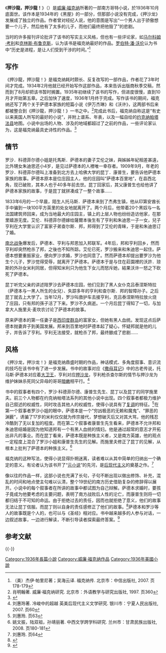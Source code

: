 {{Infobox book <!-- See [[Wikipedia:WikiProject_Novels|Wikipedia:WikiProject Novels]] or [[Wikipedia:WikiProject_Books|Wikipedia:WikiProject Books]] -->
| name          = 押沙龍，押沙龍！<br />''Absalom, Absalom!''
| title_orig    =
| translator    =
| image         = AbsalomAbsalom.jpg
| caption       = 第一版封面
| author        = [[威廉·福克纳|威廉·福克纳]]
| illustrator   =
| cover_artist  = 
| country       =  
| language      =  [[英语|英语]]
| series        =
| genre         =  
| publisher     = [[兰登书屋|兰登书屋]]
| release_date  = 1936
| english_release_date =
| media_type    = 
| pages         =
| isbn          =
| preceded_by   = [[标塔_(小说)|标塔]]
| followed_by   = [[没有被征服的|没有被征服的]]
}}

《'''押沙龍，押沙龍！'''》（{{lang-en|'''''Absalom, Absalom!'''''}}）是[[威廉·福克纳|威廉·福克纳]]所著的一部南方哥特小说，於1936年10月底面世。该作本是1934年的《黑屋》的一部分，但那部小说没有完成，《押沙龙》发展成了独立的作品。作者曾对经纪人说，他的意图是写出“一个男人出于骄傲想要一个儿子，然后他有了太多的儿子，而他们最终把他毁了”的悲剧。

当时的许多报刊评论批评了该书的写实主义风格，但也有一些评论家，如[[马尔科姆·考利|马尔科姆·考利]]和[[克林斯·布鲁克斯|克林斯·布鲁克斯]]，认为该书是福克纳最好的作品。[[罗伯特·潘·沃伦|罗伯特·潘·沃伦]]认为书中“历史是进程，是让人们受到干涉的时间。”<ref name=palini>（美）杰伊·帕里尼著；吴海云译. 福克纳传. 北京市：中信出版社, 2007. 页178-179</ref>

==写作==
《押沙龍，押沙龍！》是福克纳耗时颇长、反复改写的一部作品，作者花了3年时间才完成。1934年2月他就已经开始写作这部作品，本来告诉出版商秋季交稿，然而到了8月却把该书暂时搁置。1935年初继续了该书的写作，但进度很慢，直到10月才开始第五章。之后加快了速度，1936年1月终于完成。写作该书的期间，福克纳还写了两个关于萨德本家族的短篇小说《伊万杰琳》和《沃许》，这两部书后来都被整合到《押沙龍，押沙龍！》一书之中。<ref>肖明翰著. 威廉·福克纳研究. 北京市：外语教学与研究出版社, 1997. 页360</ref>完成此书后，福克纳自称这是“有史以来美国人所写的最好的小说”，并附上谱系、年表，以及一幅自绘的[[约克纳帕塔法县|约克纳帕塔法县]]地图。小说中出场的人物、涉及的地域都超过了之前的作品，一些评论家认为，这是福克纳最具史诗性的作品。<ref>{{harvnb|李文俊|1999|p=83、86}}</ref>

==情节==
罗沙．科德菲尔德小姐是托馬斯．萨德本的妻子艾伦之妹，與姊姊年紀相差甚遠，比外甥女朱迪思还小4岁，是见过萨德本的人裡唯一幸存者。1909年9月，年老的罗沙．科德菲尔德叫上准备到北方去上哈佛大学的昆丁．康普生，要告诉他萨德本家族的故事。萨德本原本是位庄园主人，他的庄园叫“萨德本百里地”，在县西北角，现已破败，其本人也于40多年前去世。昆丁回家后，其父康普生也给他讲了萨德本家族的故事，于是昆丁就拼凑成了一整个故事……

1833年6月的一个早晨，陌生人托马斯．萨德本来到了杰弗生镇，他从印第安酋长手中骗到一块100平方英里的处女地就离开了。两个月后，他带着20个黑奴与一名法国建筑师回来，成为当地最大的庄园主，镇上的上层人物也纷纷造访他家，在那里嬉游无度。艾伦．科德菲尔德嫁给薩爾本後生有了亨利和朱迪思一子一女，兒子亨利在大学里认识了富家子弟查尔斯．邦，邦得到了艾伦的青睐，于是和朱迪思订了婚。

[[南北战争|南北战争]]爆发后，萨德本、亨利与邦恩加入邦联军。4年后，邦和亨利回乡，然而亨利却突然枪杀了邦，之後也不知所踪。艾伦已死，罗沙搬来和朱迪思一起住。萨德本想要重振家业，便向罗沙求婚，罗沙也同意了。然而萨德本却提出要罗沙为他生个儿子，罗沙觉得受辱，就离开了萨德本。萨德本于是与住在莊園裡的沃許．琼斯的外孙女米利同居，但得知米利只为他生下女儿而怒斥她，結果沃许一怒之下砍死了萨德本。

昆丁听完父亲的讲述陪罗沙去萨德本庄园，他们见到了黑人女仆克吕泰涅斯特拉（萨德本与一黑人所生的女兒）、失踪多年的亨利和查尔斯．邦的智障孙子。之后昆丁就去上大学了。当年12月，罗沙叫救护车去接亨利，克吕泰涅斯特拉放火烧了庄园，只有邦的孫子活了下来。罗沙不久病逝。一个月后昆丁得知了一切，与加拿大人施里夫·麦坎农讨论了萨德本的故事。

原来萨德本的第一任妻子是[[西印度群岛|西印度群岛]]的富家女，但她有黑人血统。发现这点后萨德本抛妻弃子到美国发展。邦来到百里地时萨德本起了疑心，怀疑邦就是他的儿子，并告诉了亨利。亨利无法接受，就枪杀了邦，最终酿成了悲剧……

==风格==
《押沙龙，押沙龙！》是福克纳鼎盛时期的作品，神话模式、多角度叙事、意识流的技巧在该书中有了进一步发展。书中的故事对应《[[撒母耳记|撒母耳记]]》中的古老传说，托马斯·萨德本对应着[[大卫王|大卫王]]，亨利对应[[押沙龙|押沙龙]]，亨利枪杀查尔斯的情节与押沙龙为维护妹妹杀死同父异母的哥哥[[暗嫩|暗嫩]]相平行。<ref>刘惠玲著. 冷峻中的超越 英美后现代主义文学研究. 银川市：宁夏人民出版社, 2007. 页60</ref>

书中的叙事者有四个，罗沙·科德菲尔德、康普生先生、昆丁以及昆丁的同学施里夫。前三个人物都在约克纳帕塔法系列的其他小说中出现。四个叙事者都极力维护自己叙述的权威性，同时攻击其他人的权威性，使得小说具有了[[复调|复调]]的特征。<ref>刘惠玲. 页63</ref>在第一个叙事者罗沙小姐的眼中，萨德本是一个“穷凶极恶的无赖和魔鬼”、“罪恶的渊薮”，诱骗了17岁的米利仅仅就为传宗接代，梦想破灭后又对其大骂，他的残忍冷酷到了无以复加的程度。而在第二个叙事者康普生先生看来，萨德本不允许邦和朱迪思结婚是因为他知道邦有一个有黑人血统的情妇。他是通过超常的意志才开拓出非凡的事业。而在昆丁看来，萨德本既是种族主义者，又是南方英雄，他的观点一定程度上混合了罗沙小姐和康普生先生的见解。而施里夫修正了昆丁的见解，从根本上批判了萨德本的种族主义。<ref>姚文振，陆双祖，孙靖丽著. 中西文学跨学科研究. 兰州市：甘肃民族出版社, 2008. 页180-181</ref>

福克纳的这种写法，使得小说显得扑朔迷离，读者难以从其中简单的归纳出一个确定的意义。有论者认为该书开了“[[元小说|元小说]]”的先河，是[[后现代主义|后现代主义]]的奠基之作。<ref>刘惠玲. 页64</ref>

像以往的作品一样，这部小说也充满了长句，子句不断出现以做出修饰、补充，混乱的时间和地点使主句难以认清，整个19世纪的南方历史借助复杂的修辞得以展开。小说中的每个叙事者在所讲的故事中都试图为自己辩解。萨德本求婚时，要孩子竟成为他要考虑的主要问题，表明了南方战败后人性的沦亡，而康普生则将一切都归结于不可知的命运。由于拒绝过去的责任，因而也就拒绝了意义，他们的故事无法让昆丁信服。而昆丁则以自身的责任感修正了他们的故事。<ref>{{harvnb|埃默里·埃利奥特主编|1994|p=741、751-752}}</ref>萨德本和罗沙等人的故事既是个人的，也可以与《圣经》相对应。书中越来越多的人参与对话，一边叙述故事，一边进行解读，不断引导读者探索最终答案。<ref>{{harvnb|萨克文·伯科维奇主编|2009|p=283-284}}</ref>

== 参考文献 ==
{{Reflist}}

{{-}}
{{威廉·福克纳}}

{{Authority control}}

[[Category:1936年長篇小說|Category:1936年長篇小說]]
[[Category:威廉·福克纳作品|Category:威廉·福克纳作品]]
[[Category:1936年美國小說|Category:1936年美國小說]]